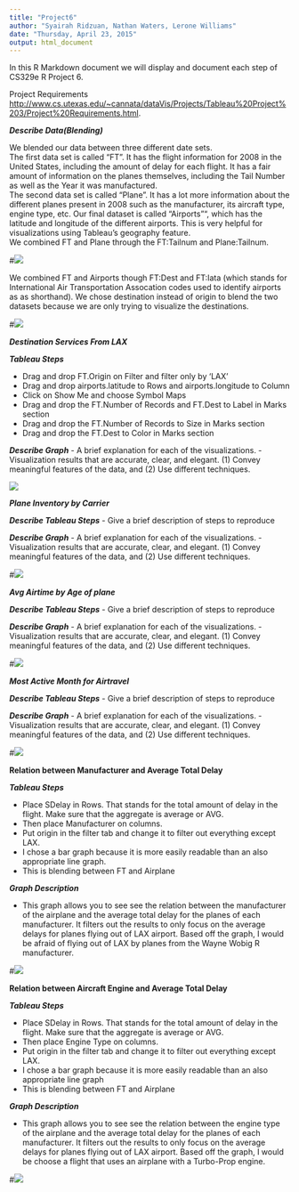 ```yaml
---
title: "Project6"
author: "Syairah Ridzuan, Nathan Waters, Lerone Williams"
date: "Thursday, April 23, 2015"
output: html_document
---
```

In this R Markdown document we will display and document each step of CS329e R Project 6.

Project Requirements <http://www.cs.utexas.edu/~cannata/dataVis/Projects/Tableau%20Project%203/Project%20Requirements.html>.

***Describe Data(Blending)***

We blended our data between three different date sets.  
The first data set is called "FT".  It has the flight information for 2008 in the United States, including the amount of delay for each flight.  It has a fair amount of information on the planes themselves, including the Tail Number as well as the Year it was manufactured.  
The second data set is called "Plane".  It has a lot more information about the different planes present in 2008 such as the manufacturer, its aircraft type, engine type, etc. 
Our final dataset is called "Airports"", which has the latitude and longitude of the different airports.  This is very helpful for visualizations using Tableau's geography feature.  
We combined FT and Plane through the FT:Tailnum and Plane:Tailnum.  

#![](./blending2.png)

We combined FT and Airports though FT:Dest and FT:Iata (which stands for International Air Transportation Assocation codes used to identify airports as as shorthand).  We chose destination instead of origin to blend the two datasets because we are only trying to visualize the destinations.  

#![](./blending1.png)

***Destination Services From LAX***


***Tableau Steps***

+ Drag and drop FT.Origin on Filter and filter only by 'LAX'
+ Drag and drop airports.latitude to Rows and airports.longitude to Column
+ Click on Show Me and choose Symbol Maps
+ Drag and drop the FT.Number of Records and FT.Dest to Label in Marks section
+ Drag and drop the FT.Number of Records to Size in Marks section
+ Drag and drop the FT.Dest to Color in Marks section

***Describe Graph***
- A brief explanation for each of the visualizations.
- Visualization results that are accurate, clear, and elegant.
  (1) Convey meaningful features of the data, and 
  (2) Use different techniques.

![](./DestinationServicesFromLAX.png)

***Plane Inventory by Carrier***

***Describe Tableau Steps***
-  Give a brief description of steps to reproduce

***Describe Graph***
- A brief explanation for each of the visualizations.
- Visualization results that are accurate, clear, and elegant.
  (1) Convey meaningful features of the data, and 
  (2) Use different techniques.

#![](./DestinationServicesFromLAX.png)

***Avg Airtime by Age of plane***

***Describe Tableau Steps***
-  Give a brief description of steps to reproduce

***Describe Graph***
- A brief explanation for each of the visualizations.
- Visualization results that are accurate, clear, and elegant.
  (1) Convey meaningful features of the data, and 
  (2) Use different techniques.
  
#![](./DestinationServicesFromLAX.png)

***Most Active Month for Airtravel***

***Describe Tableau Steps***
-  Give a brief description of steps to reproduce

***Describe Graph***
- A brief explanation for each of the visualizations.
- Visualization results that are accurate, clear, and elegant.
  (1) Convey meaningful features of the data, and 
  (2) Use different techniques.


#![](./DestinationServicesFromLAX.png)

**Relation between Manufacturer and Average Total Delay**

***Tableau Steps***

+ Place SDelay in Rows.  That stands for the total amount of delay in the flight.  Make sure that the aggregate is average or AVG.
+ Then place Manufacturer on columns.
+ Put origin in the filter tab and change it to filter out everything except LAX.
+ I chose a bar graph because it is more easily readable than an also appropriate line graph.
+ This is blending between FT and Airplane

***Graph Description***

+ This graph allows you to see see the relation between the manufacturer of the airplane and the average total delay for the planes of each manufacturer.  It filters out the results to only focus on the average delays for planes flying out of LAX airport.  Based off the graph, I would be afraid of flying out of LAX by planes from the Wayne Wobig R manufacturer.  

#![](./LAXManufacturerDelay.png)


**Relation between Aircraft Engine and Average Total Delay**

***Tableau Steps***

+ Place SDelay in Rows.  That stands for the total amount of delay in the flight.  Make sure that the aggregate is average or AVG.
+ Then place Engine Type on columns.
+ Put origin in the filter tab and change it to filter out everything except LAX.
+ I chose a bar graph because it is more easily readable than an also appropriate line graph
+ This is blending between FT and Airplane

***Graph Description***

+ This graph allows you to see see the relation between the engine type of the airplane and the average total delay for the planes of each manufacturer.  It filters out the results to only focus on the average delays for planes flying out of LAX airport.  Based off the graph, I would be choose a flight that uses an airplane with a Turbo-Prop engine.    

#![](./LAXEngine.png)















                












